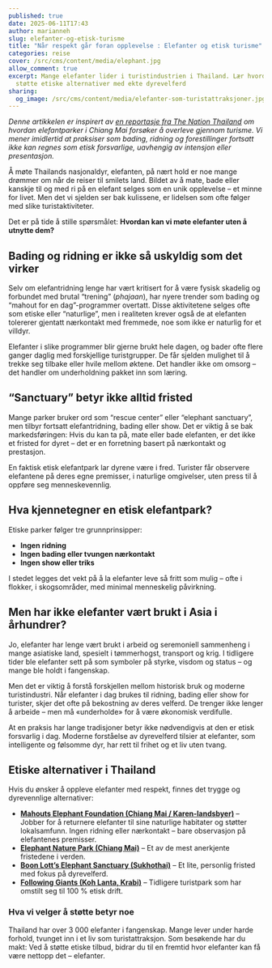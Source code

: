 ```yaml
---
published: true
date: 2025-06-11T17:43
author: marianneh
slug: elefanter-og-etisk-turisme
title: "Når respekt går foran opplevelse : Elefanter og etisk turisme"
categories: reise
cover: /src/cms/content/media/elephant.jpg
allow_comment: true
excerpt: Mange elefanter lider i turistindustrien i Thailand. Lær hvordan du kan
  støtte etiske alternativer med ekte dyrevelferd
sharing:
  og_image: /src/cms/content/media/elefanter-som-turistattraksjoner.jpg
---
```

*Denne artikkelen er inspirert av [en reportasje fra The Nation Thailand](https://www.nationthailand.com/news/tourism/40051077) om hvordan elefantparker i Chiang Mai forsøker å overleve gjennom turisme. Vi mener imidlertid at praksiser som bading, ridning og forestillinger fortsatt ikke kan regnes som etisk forsvarlige, uavhengig av intensjon eller presentasjon.*


Å møte Thailands nasjonaldyr, elefanten, på nært hold er noe mange drømmer om når de reiser til smilets land. Bildet av å mate, bade eller kanskje til og med ri på en elefant selges som en unik opplevelse – et minne for livet. Men det vi sjelden ser bak kulissene, er lidelsen som ofte følger med slike turistaktiviteter.

Det er på tide å stille spørsmålet: **Hvordan kan vi møte elefanter uten å utnytte dem?**

## Bading og ridning er ikke så uskyldig som det virker

Selv om elefantridning lenge har vært kritisert for å være fysisk skadelig og forbundet med brutal “trening” (*phajaan*), har nyere trender som bading og “mahout for en dag”-programmer overtatt. Disse aktivitetene selges ofte som etiske eller “naturlige”, men i realiteten krever også de at elefanten tolererer gjentatt nærkontakt med fremmede, noe som ikke er naturlig for et villdyr.

Elefanter i slike programmer blir gjerne brukt hele dagen, og bader ofte flere ganger daglig med forskjellige turistgrupper. De får sjelden mulighet til å trekke seg tilbake eller hvile mellom øktene. Det handler ikke om omsorg – det handler om underholdning pakket inn som læring.

## “Sanctuary” betyr ikke alltid fristed

Mange parker bruker ord som “rescue center” eller “elephant sanctuary”, men tilbyr fortsatt elefantridning, bading eller show. Det er viktig å se bak markedsføringen: Hvis du kan ta på, mate eller bade elefanten, er det ikke et fristed for dyret – det er en forretning basert på nærkontakt og prestasjon.

En faktisk etisk elefantpark lar dyrene være i fred. Turister får observere elefantene på deres egne premisser, i naturlige omgivelser, uten press til å oppføre seg menneskevennlig.


## Hva kjennetegner en etisk elefantpark?

Etiske parker følger tre grunnprinsipper:

- **Ingen ridning**
- **Ingen bading eller tvungen nærkontakt**
- **Ingen show eller triks**

I stedet legges det vekt på å la elefanter leve så fritt som mulig – ofte i flokker, i skogsområder, med minimal menneskelig påvirkning.


## Men har ikke elefanter vært brukt i Asia i århundrer?

Jo, elefanter har lenge vært brukt i arbeid og seremoniell sammenheng i mange asiatiske land, spesielt i tømmerhogst, transport og krig. I tidligere tider ble elefanter sett på som symboler på styrke, visdom og status – og mange ble holdt i fangenskap.

Men det er viktig å forstå forskjellen mellom historisk bruk og moderne turistindustri. Når elefanter i dag brukes til ridning, bading eller show for turister, skjer det ofte på bekostning av deres velferd. De trenger ikke lenger å arbeide – men må «underholde» for å være økonomisk verdifulle.

At en praksis har lange tradisjoner betyr ikke nødvendigvis at den er etisk forsvarlig i dag. Moderne forståelse av dyrevelferd tilsier at elefanter, som intelligente og følsomme dyr, har rett til frihet og et liv uten tvang.

## Etiske alternativer i Thailand

Hvis du ønsker å oppleve elefanter med respekt, finnes det trygge og dyrevennlige alternativer:

- **[Mahouts Elephant Foundation (Chiang Mai / Karen-landsbyer)](https://www.mahouts.org/)** – Jobber for å returnere elefanter til sine naturlige habitater og støtter lokalsamfunn. Ingen ridning eller nærkontakt – bare observasjon på elefantenes premisser.
- **[Elephant Nature Park (Chiang Mai)](https://www.elephantnaturepark.org/)** – Et av de mest anerkjente fristedene i verden.
- **[Boon Lott’s Elephant Sanctuary (Sukhothai)](https://www.blesele.org/)** – Et lite, personlig fristed med fokus på dyrevelferd.
- **[Following Giants (Koh Lanta, Krabi)](https://www.followinggiants.net/)** – Tidligere turistpark som har omstilt seg til 100 % etisk drift.

### Hva vi velger å støtte betyr noe

Thailand har over 3 000 elefanter i fangenskap. Mange lever under harde forhold, tvunget inn i et liv som turistattraksjon. Som besøkende har du makt: Ved å støtte etiske tilbud, bidrar du til en fremtid hvor elefanter kan få være nettopp det – elefanter.
